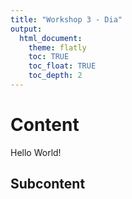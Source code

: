 ```yaml
---
title: "Workshop 3 - Dia"
output:
  html_document:
    theme: flatly
    toc: TRUE
    toc_float: TRUE
    toc_depth: 2
---
```


# Content

Hello World!


## Subcontent
